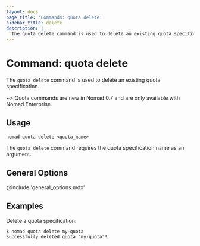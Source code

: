 ```yaml
---
layout: docs
page_title: 'Commands: quota delete'
sidebar_title: delete
description: |
  The quota delete command is used to delete an existing quota specification.
---
```


# Command: quota delete

The `quota delete` command is used to delete an existing quota specification.

~> Quota commands are new in Nomad 0.7 and are only available with Nomad
Enterprise.

## Usage

```plaintext
nomad quota delete <quota_name>
```

The `quota delete` command requires the quota specification name as an argument.

## General Options

@include 'general_options.mdx'

## Examples

Delete a quota specification:

```shell
$ nomad quota delete my-quota
Successfully deleted quota "my-quota"!
```
